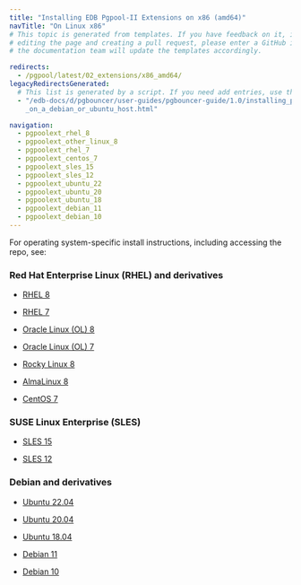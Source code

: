 ```yaml
---
title: "Installing EDB Pgpool-II Extensions on x86 (amd64)"
navTitle: "On Linux x86"
# This topic is generated from templates. If you have feedback on it, instead of
# editing the page and creating a pull request, please enter a GitHub issue and
# the documentation team will update the templates accordingly.

redirects:
  - /pgpool/latest/02_extensions/x86_amd64/
legacyRedirectsGenerated:
  # This list is generated by a script. If you need add entries, use the `legacyRedirects` key.
  - "/edb-docs/d/pgbouncer/user-guides/pgbouncer-guide/1.0/installing_pgbouncer\
    _on_a_debian_or_ubuntu_host.html"

navigation:
  - pgpoolext_rhel_8
  - pgpoolext_other_linux_8
  - pgpoolext_rhel_7
  - pgpoolext_centos_7
  - pgpoolext_sles_15
  - pgpoolext_sles_12
  - pgpoolext_ubuntu_22
  - pgpoolext_ubuntu_20
  - pgpoolext_ubuntu_18
  - pgpoolext_debian_11
  - pgpoolext_debian_10
---
```


For operating system-specific install instructions, including accessing the repo, see:

### Red Hat Enterprise Linux (RHEL) and derivatives

- [RHEL 8](pgpoolext_rhel_8)

- [RHEL 7](pgpoolext_rhel_7)

- [Oracle Linux (OL) 8](pgpoolext_rhel_8)

- [Oracle Linux (OL) 7](pgpoolext_rhel_7)

- [Rocky Linux 8](pgpoolext_other_linux_8)

- [AlmaLinux 8](pgpoolext_other_linux_8)

- [CentOS 7](pgpoolext_centos_7)

### SUSE Linux Enterprise (SLES)

- [SLES 15](pgpoolext_sles_15)

- [SLES 12](pgpoolext_sles_12)

### Debian and derivatives

- [Ubuntu 22.04](pgpoolext_ubuntu_22)

- [Ubuntu 20.04](pgpoolext_ubuntu_20)

- [Ubuntu 18.04](pgpoolext_ubuntu_18)

- [Debian 11](pgpoolext_debian_11)

- [Debian 10](pgpoolext_debian_10)
